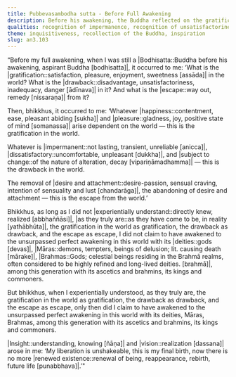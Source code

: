 ```yaml
---
title: Pubbevasambodha sutta - Before Full Awakening
description: Before his awakening, the Buddha reflected on the gratification in the world, the drawback in it, and the escape from it.
qualities: recognition of impermanence, recognition of unsatisfactoriness, insight, vision, liberation, perceiving gratification, perceiving drawback, direct knowledge
theme: inquisitiveness, recollection of the Buddha, inspiration
slug: an3.103
---
```


“Before my full awakening, when I was still a |Bodhisatta::Buddha before his awakening, aspirant Buddha [bodhisatta]|, it occurred to me: ‘What is the |gratification::satisfaction, pleasure, enjoyment, sweetness [assāda]| in the world? What is the |drawback::disadvantage, unsatisfactoriness, inadequacy, danger [ādīnava]| in it? And what is the |escape::way out, remedy [nissaraṇa]| from it?

Then, bhikkhus, it occurred to me: ‘Whatever |happiness::contentment, ease, pleasant abiding [sukha]| and |pleasure::gladness, joy, positive state of mind [somanassa]| arise dependent on the world — this is the gratification in the world.

Whatever is |impermanent::not lasting, transient, unreliable [anicca]|, |dissatisfactory::uncomfortable, unpleasant [dukkha]|, and |subject to change::of the nature of alteration, decay [vipariṇāmadhamma]| — this is the drawback in the world.

The removal of |desire and attachment::desire-passion, sensual craving, intention of sensuality and lust [chandarāga]|, the abandoning of desire and attachment — this is the escape from the world.’

Bhikkhus, as long as I did not |experientially understand::directly knew, realized [abbhaññāsi]|, |as they truly are::as they have come to be, in reality [yathābhūta]|, the gratification in the world as gratification, the drawback as drawback, and the escape as escape, I did not claim to have awakened to the unsurpassed perfect awakening in this world with its |deities::gods [devas]|, |Māras::demons, tempters, beings of delusion; lit. causing death [mārake]|, |Brahmas::Gods; celestial beings residing in the Brahmā realms, often considered to be highly refined and long-lived deities. [brahmā]|, among this generation with its ascetics and brahmins, its kings and commoners.

But bhikkhus, when I experientially understood, as they truly are, the gratification in the world as gratification, the drawback as drawback, and the escape as escape, only then did I claim to have awakened to the unsurpassed perfect awakening in this world with its deities, Māras, Brahmas, among this generation with its ascetics and brahmins, its kings and commoners.

|Insight::understanding, knowing [ñāṇa]| and |vision::realization [dassana]| arose in me: ‘My liberation is unshakeable, this is my final birth, now there is no more |renewed existence::renewal of being, reappearance, rebirth, future life [punabbhava]|.’"